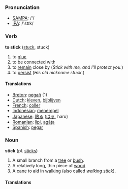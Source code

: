 === Pronunciation ===
*[[w:SAMPA|SAMPA]]: /'/
*[[w:IPA|IPA]]: /'stɪk/

=== Verb ===

'''to stick''' ([[stuck]], stuck)

# to [[glue]]
# to be connected with
# to [[remain]] close by (''Stick with me, and I'll protect you.'')
# to [[persist]] (''His old nickname stuck.'')

==== Translations ====
*[[Breton]]: [[pegañ]] (1)
*[[Dutch]]: [[kleven]], [[bijblijven]]
*[[French]]: [[coller]]
*[[Indonesian]]: [[tempel|menempel]]
*[[Japanese]]: [[貼る]] ([[はる]], haru)
*[[Romanian]]: [[lipi]], [[agăţa]]
*[[Spanish]]: [[pegar]]

===Noun===
'''stick''' (pl. [[sticks]])

# A small branch from a [[tree]] or [[bush]].
# A relatively long, thin piece of [[wood]].
# A [[cane]] to aid in [[walk]]ing (also called ''[[walking stick]]'').

==== Translations ====
<!-- There are no translations yet. -->